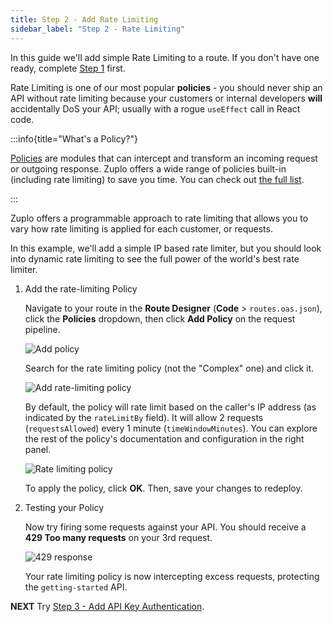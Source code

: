 ```yaml
---
title: Step 2 - Add Rate Limiting
sidebar_label: "Step 2 - Rate Limiting"
---
```


In this guide we'll add simple Rate Limiting to a route. If you don't have one
ready, complete [Step 1](./step-1-setup-basic-gateway.mdx) first.

Rate Limiting is one of our most popular **policies** - you should never ship an
API without rate limiting because your customers or internal developers **will**
accidentally DoS your API; usually with a rogue `useEffect` call in React code.

:::info{title="What's a Policy?"}

[Policies](./policies.mdx) are modules that can intercept and transform an
incoming request or outgoing response. Zuplo offers a wide range of policies
built-in (including rate limiting) to save you time. You can check out
[the full list](../policies.mdx).

:::

Zuplo offers a programmable approach to rate limiting that allows you to vary
how rate limiting is applied for each customer, or requests.

In this example, we'll add a simple IP based rate limiter, but you should look
into dynamic rate limiting to see the full power of the world's best rate
limiter.

<Stepper>

1. Add the rate-limiting Policy

   Navigate to your route in the **Route Designer** (**Code** >
   `routes.oas.json`), click the **Policies** dropdown, then click **Add
   Policy** on the request pipeline.

   <ModalScreenshot>

   ![Add policy](../../public/media/step-2-add-rate-limiting/image.png)

   </ModalScreenshot>

   Search for the rate limiting policy (not the "Complex" one) and click it.

   <ModalScreenshot>

   ![Add rate-limiting policy](../../public/media/step-2-add-rate-limiting/choose-rate-limiter.png)

   </ModalScreenshot>

   By default, the policy will rate limit based on the caller's IP address (as
   indicated by the `rateLimitBy` field). It will allow 2 requests
   (`requestsAllowed`) every 1 minute (`timeWindowMinutes`). You can explore the
   rest of the policy's documentation and configuration in the right panel.

   ![Rate limiting policy](../../public/media/step-2-add-rate-limiting/create-policy.png)

   To apply the policy, click **OK**. Then, save your changes to redeploy.

1. Testing your Policy

   Now try firing some requests against your API. You should receive a **429 Too
   many requests** on your 3rd request.

   <ModalScreenshot>

   ![429 response](../../public/media/step-2-add-rate-limiting/test-api.png)

   </ModalScreenshot>

   Your rate limiting policy is now intercepting excess requests, protecting the
   `getting-started` API.

</Stepper>

**NEXT** Try [Step 3 - Add API Key Authentication](./step-3-add-api-key-auth).
